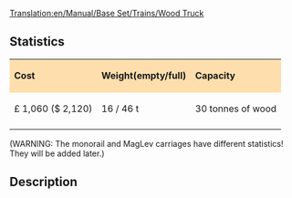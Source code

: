 [[Translation:en/Manual/Base Set/Trains/Wood Truck]]
==Statistics==

{| cellspacing="3" align="center"
|style="background:#ffdead;"| '''Cost'''
|style="background:#ffdead;"| '''Weight(empty/full)'''
|style="background:#ffdead;"| '''Capacity'''
|-
| £ 1,060 ($ 2,120)
| 16 / 46 t
| 30 tonnes of wood
|-
|}
(WARNING: The monorail and MagLev carriages have different statistics! They will be added later.)

==Description==